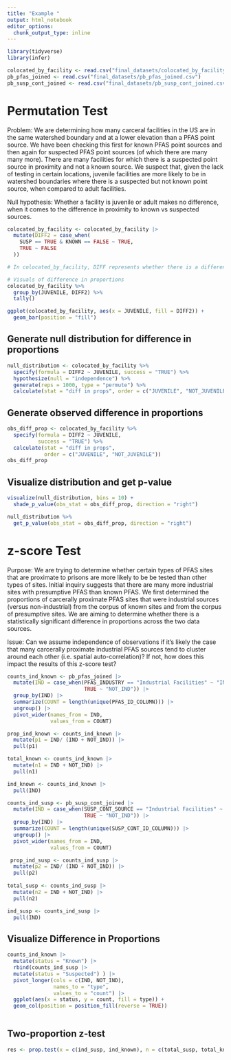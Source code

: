 ```yaml
---
title: "Example "
output: html_notebook
editor_options: 
  chunk_output_type: inline
---
```


```r
library(tidyverse)
library(infer)

colocated_by_facility <- read.csv("final_datasets/colocated_by_facility.csv")
pb_pfas_joined <- read.csv("final_datasets/pb_pfas_joined.csv")
pb_susp_cont_joined <- read.csv("final_datasets/pb_susp_cont_joined.csv")
```

# Permutation Test 

Problem: We are determining how many carceral facilities in the US are in the same watershed boundary and at a lower elevation than a PFAS point source. We have been checking this first for known PFAS point sources and then again for suspected PFAS point sources (of which there are many many more). There are many facilities for which there is a suspected point source in proximity and not a known source. We suspect that, given the lack of testing in certain locations, juvenile facilities are more likely to be in watershed boundaries where there is a suspected but not known point source, when compared to adult facilities. 

Null hypothesis: Whether a facility is juvenile or adult makes no difference, when it comes to the difference in proximity to known vs suspected sources. 

```r
colocated_by_facility <- colocated_by_facility |>
  mutate(DIFF2 = case_when(
    SUSP == TRUE & KNOWN == FALSE ~ TRUE, 
    TRUE ~ FALSE
  ))

# In colocated_by_facility, DIFF represents whether there is a difference in known vs suspected sources. 

# Visuals of difference in proportions
colocated_by_facility %>% 
  group_by(JUVENILE, DIFF2) %>% 
  tally()

ggplot(colocated_by_facility, aes(x = JUVENILE, fill = DIFF2)) +
  geom_bar(position = "fill")

```

## Generate null distribution for difference in proportions

```r
null_distribution <- colocated_by_facility %>% 
  specify(formula = DIFF2 ~ JUVENILE, success = "TRUE") %>% 
  hypothesize(null = "independence") %>% 
  generate(reps = 1000, type = "permute") %>% 
  calculate(stat = "diff in props", order = c("JUVENILE", "NOT_JUVENILE"))
```

## Generate observed difference in proportions

```r
obs_diff_prop <- colocated_by_facility %>% 
  specify(formula = DIFF2 ~ JUVENILE, 
          success = "TRUE") %>% 
  calculate(stat = "diff in props", 
            order = c("JUVENILE", "NOT_JUVENILE"))
obs_diff_prop
```

## Visualize distribution and get p-value

```r
visualize(null_distribution, bins = 10) + 
  shade_p_value(obs_stat = obs_diff_prop, direction = "right")

null_distribution %>% 
  get_p_value(obs_stat = obs_diff_prop, direction = "right")
```

# z-score Test

Purpose: We are trying to determine whether certain types of PFAS sites that are proximate to prisons are more likely to be be tested than other types of sites. Initial inquiry suggests that there are many more industrial sites with presumptive PFAS than known PFAS. We first determined the proportions of carcerally proximate PFAS sites that were industrial sources (versus non-industrial) from the corpus of known sites and from the corpus of presumptive sites. We are aiming to determine whether there is a statistically significant difference in proportions across the two data sources. 

Issue: Can we assume independence of observations if it's likely the case that many carcerally proximate industrial PFAS sources tend to cluster around each other (i.e. spatial auto-correlation)? If not, how does this impact the results of this z-score test?

```r
counts_ind_known <- pb_pfas_joined |> 
  mutate(IND = case_when(PFAS_INDUSTRY == "Industrial Facilities" ~ "IND",
                         TRUE ~ "NOT_IND")) |>
  group_by(IND) |>
  summarize(COUNT = length(unique(PFAS_ID_COLUMN))) |>
  ungroup() |>
  pivot_wider(names_from = IND,
              values_from = COUNT) 

prop_ind_known <- counts_ind_known |>
  mutate(p1 = IND/ (IND + NOT_IND)) |>
  pull(p1)

total_known <- counts_ind_known |>
  mutate(n1 = IND + NOT_IND) |>
  pull(n1)

ind_known <- counts_ind_known |>
  pull(IND)

counts_ind_susp <- pb_susp_cont_joined |> 
  mutate(IND = case_when(SUSP_CONT_SOURCE == "Industrial Facilities" ~ "IND",
                         TRUE ~ "NOT_IND")) |>
  group_by(IND) |>
  summarize(COUNT = length(unique(SUSP_CONT_ID_COLUMN))) |>
  ungroup() |>
  pivot_wider(names_from = IND,
              values_from = COUNT)

 prop_ind_susp <- counts_ind_susp |>
  mutate(p2 = IND/ (IND + NOT_IND)) |>
  pull(p2)
 
total_susp <- counts_ind_susp |>
  mutate(n2 = IND + NOT_IND) |>
  pull(n2)

ind_susp <- counts_ind_susp |>
  pull(IND)
```


## Visualize Difference in Proportions

```r
counts_ind_known |>
  mutate(status = "Known") |>
  rbind(counts_ind_susp |>
  mutate(status = "Suspected") ) |>
  pivot_longer(cols = c(IND, NOT_IND),
               names_to = "type", 
               values_to = "count") |>
  ggplot(aes(x = status, y = count, fill = type)) +
  geom_col(position = position_fill(reverse = TRUE))
  
```

## Two-proportion z-test

```r
res <- prop.test(x = c(ind_susp, ind_known), n = c(total_susp, total_known))
```



